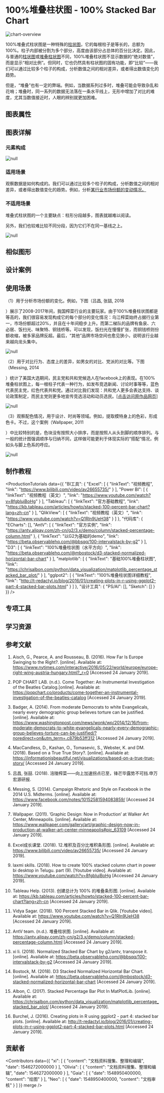 
# 100%堆叠柱状图 - 100% Stacked Bar Chart


<section id="overview-graph-detail-content">

![chart-overview](//i.ibb.co/L1SJX9d/100-9d356a7b1e9672b225fc5ca9a3f5967e.png)

100%堆叠式柱状图是一种特殊的[柱状图](</gradict-charts-doc/charts/column_chart>)，它的每根柱子是等长的，总额为100%。柱子内部被分割为多个部分，高度由该部分占总体的百分比决定。因此，与普通的[柱状图](</gradict-charts-doc/charts/column_chart>)或[堆叠柱状图](</gradict-charts-doc/charts/stacked_column_chart>)不同，100%堆叠柱状图不显示数据的“绝对数值”，而是显示“相对比例”。但同时，它也仍然具有柱状图的固有功能，即“比较”——我们可以通过比较多个柱子的构成，分析数值之间的相对差异，或者得出数值变化的趋势。

但是，“堆叠”也有一定的弊端。例如，当数据系列过多时，堆叠可能会导致杂乱和花哨；堆叠时，同一系列的数据无法落在一条水平线上，无形中增加了对比的难度，尤其当数值接近时，人眼的辨别就更加困难。



</section>

## 图表属性

<!-- 自动识别，勿修改 -->
<section id="chart-property-graph-detail">

  <ChartProps />

</section>

## 图表详解

### 元素构成

<section id="chart-detail-graph-detail-content">

![null](//i.ibb.co/r2vqN83/1549097617643-657d81fe-892d-45c0-9abc-cc2f0c43a67a.jpg)



</section>

### 适用场景

<section id="appropriate-scene-graph-detail">

观察数据是如何构成的。我们可以通过比较多个柱子的构成，分析数值之间的相对差异，或者得出数值变化的趋势。例如，分析[某行业市场份额的变动情况。](<#usage-scene-graph-detail>)



</section>

### 不适用场景

<section id="unappropriate-scene-graph-detail">

堆叠式柱状图的一个主要缺点：柱形分段越多，图表就越难以阅读。

另外，我们也较难比较不同分段，因为它们不在同一基线之上。

![null](//i.ibb.co/fXsnqn1/1549105613173-5cafedd5-35e8-427a-a482-bf9ecff43608.jpg?x-oss-process=image/resize,w_520)



</section>

## 相似图形

<!-- 自动识别，勿修改 -->
<div id="resemble-chart-graph-detail"></div>

<SimilarCharts/>

## 设计案例

<div id="design-case-graph-detail"></div>

<DesignCaseContainer>
  
<DesignCaseItem
    description="《纽约时报》的报道，欧洲是否正转向右翼？在每一个100%堆叠柱状图中，柱子按年份排列，右翼政党用红色表示，高度表示当年获得的支持率。而左翼和中间党派则用灰色表示，可以有效的衬托出重点。此外，作者还将各个国家排列在一起（这种方式称为small multiple），这样国家之间的差异也一目了然（例如匈牙利一直是红色居多，英国、捷克等国则一直红色很少）。"
    link="https://www.nytimes.com/interactive/2016/05/22/world/europe/europe-right-wing-austria-hungary.html?_r=0"
    image="//i.ibb.co/Kjnrkn0/31402fe534dbf8e4d732d0ea58a57fbd.png"
/>
            
<DesignCaseItem
    description="关于披头士乐队的数据可视化作品。每一根长条代表披头士1963-1970年间发行的一首歌，被分割成几种颜色。每种颜色代表乐队中的一位成员（灰色表示合作的其他艺术家），上面标有乐器的icon，表示这位成员在这首歌里弹奏的乐器，可以说是一份骨灰级的粉丝作品了。"
    link="https://popchart.co/products/come-together-an-instrumental-investigation-of-the-beatles-catalog"
    image="http://www.tuzhidian.com:3001/upload/images/2019/beatles_87956242df3756c05a9c596f2ebdf5c4.jpg"
/>
            
<DesignCaseItem
    description="美国的一项民意调查，对恐怖分子嫌疑人进行折磨是不是合理的？红色代表合理，蓝色代表不合理。每一根条形加起来都是100%，但在这张图的设计中，柱子是按照正负极排列的（原点在中间），整体的排序也是按照红色柱子从长到短排列，这样设计更利于突出主旨，即哪种类型的人更同意折磨恐怖分子。"
    link="https://www.washingtonpost.com/news/wonk/wp/2014/12/16/from-moderate-democrats-to-white-evangelicals-nearly-every-demographic-group-believes-torture-can-be-justified/?noredirect=on&utm_term=.c879b53ff312"
    image="http://www.tuzhidian.com:3001/upload/images/2019/146ed31b1c29009c895eee2c1a38fd25_b1b07802a094a64f335ba0cd0ca5a832.jpg"
/>
            
<DesignCaseItem
    description="一个探索电影剧本改编的交互项目。每一个条形代表一部好莱坞电影，按照时长切割为一个个场景，蓝色代表忠于原著，红色代表不同于原著，鼠标移动上去，你还可以看到每个场景的电影画面、电影中的情节，以及原著中的对照情节。"
    link="https://informationisbeautiful.net/visualizations/based-on-a-true-true-story/"
    image="http://www.tuzhidian.com:3001/upload/images/2019/4383b74a5938e78169a6ca5762986384_63dcdbceed46cad713971ef2bf24bfa3.jpg"
/>
            
</DesignCaseContainer>

## 使用场景

<div id="usage-scene-graph-detail"></div>

（1）用于分析市场份额的变化。例如，下图（吕昌, 张喆, 2018

）展示了2008-2017年间，我国榨菜行业的主要玩家。由于100%堆叠柱状图都是等高的，我们很容易发现构成它的每个部分的变化情况：乌江榨菜始终占据行业第一，市场份额超过20%，并且在十年间稳步上升。而第二梯队的品牌有鱼泉、六必居、饭扫光、味聚特、铜钱桥等。可以发现，饭扫光在慢慢扩张，而铜钱桥则份额收缩，被多家品牌反超。最后，“其他”品牌市场空间也愈见狭小，说明该行业越来越向龙头集中。

![null](//i.ibb.co/4RnK9Vg/1548332629663-5223996f-db4c-4a36-bdfe-e9dbd81f6953.png)

（2）用于对比行为、态度上的差异，如男女的对比、党派的对比等。下图（Messing, 2014

）统计了美国大选期间，民主党和共和党候选人在facebook上的表现。在100%堆叠柱状图上，每一根柱子代表一种行为，如发布竞选新闻、讨论时事等等，蓝色代表民主党，红色代表共和党。通过对比我们发现：共和党人更多会表达支持、谈论政策制定，而民主党则更多地宣传竞选活动和动员选民。[[点击访问原作品网页]](<https://www.facebook.com/notes/10152581594083859/>)

![null](<//i.ibb.co/H2wZPYG/1549106412696-d3717b3a-520a-49a5-8a7d-d9301c89cb4c.png>)

（3）观察配色情况，用于设计、时尚等领域。例如，提取模特身上的色彩，形成色卡。不过，这个案例（Wallpaper, 2011

）中比较特别的是，色块没有按照大小排序，而是按照人从头到脚的顺序排列。与一般的统计图强调顺序与归纳不同，这样做可能更利于体现实际的“搭配”情况，例如头与脚上色系的呼应。

![null](<//i.ibb.co/D47SStG/1548332232069-1108596e-672f-455c-871c-23cc44ebd9a4.png>)



## 制作教程

<!-- 制作教程大类有：BI 工具 / 代码库 / 设计软件，请依次按照顺序填写 -->

<div id="production-tutorial-graph-detail"></div>

<ProductionTutorials
  data={{
  "BI工具": {
    "Excel": [
      {
        "linkText": "视频教程",
        "link": "https://www.bilibili.com/video/av26655735/"
      }
    ],
    "Power BI": [
      {
        "linkText": "视频教程（英文）",
        "link": "https://www.youtube.com/watch?v=8fgblujBoHg"
      }
    ],
    "Tableau": [
      {
        "linkText": "官方基础教程",
        "link": "https://kb.tableau.com/articles/howto/stacked-100-percent-bar-chart?lang=zh-cn"
      }
    ],
    "QlikView": [
      {
        "linkText": "视频教程（英文）",
        "link": "https://www.youtube.com/watch?v=Q1Rln9UeH38"
      }
    ]
  },
  "代码库": {
    "ECharts": [],
    "AntV": [
      {
        "linkText": "官方实例",
        "link": "https://antv.alipay.com/zh-cn/g2/3.x/demo/column/stacked-percentage-column.html"
      },
      {
        "linkText": "以G2为基础的demo",
        "link": "https://beta.observablehq.com/@bbsqq/100-intervalstack-by-g2"
      }
    ],
    "D3": [
      {
        "linkText": "100%堆叠柱状图（水平方向）",
        "link": "https://beta.observablehq.com/@mbostock/d3-stacked-normalized-horizontal-bar-chart"
      }
    ],
    "matplotlib": [
      {
        "linkText": "基础100%堆叠柱状图",
        "link": "https://chrisalbon.com/python/data_visualization/matplotlib_percentage_stacked_bar_plot/"
      }
    ],
    "gglpot2": [
      {
        "linkText": "100%堆叠柱状图详细教程",
        "link": "http://t-redactyl.io/blog/2016/01/creating-plots-in-r-using-ggplot2-part-4-stacked-bar-plots.html"
      }
    ]
  },
  "设计工具": {
    "PS/AI": [],
    "Sketch": []
  }
}}
/>


## 专项工具

<div id="specialty-tool-graph-detail"></div>



## 学习资源

<div id="learning-resource-graph-detail"></div>



## 参考文献

<div id="reference-graph-detail"></div>

<Reference>
  
1. Aisch, G., Pearce, A. and Rousseau, B. (2016). How Far Is Europe Swinging to the Right?. [online]. Available at: https://www.nytimes.com/interactive/2016/05/22/world/europe/europe-right-wing-austria-hungary.html?_r=0 [Accessed 24 January 2019].

2. POP CHART LAB. (n.d.). Come Together: An Instrumental Investigation of the Beatles Catalog.[online]. Available at: https://popchart.co/products/come-together-an-instrumental-investigation-of-the-beatles-catalog [Accessed 24 January 2019].

3. Badger, A. (2014). From moderate Democrats to white Evangelicals, nearly every demographic group believes torture can be justified. [online]. Available at: https://www.washingtonpost.com/news/wonk/wp/2014/12/16/from-moderate-democrats-to-white-evangelicals-nearly-every-demographic-group-believes-torture-can-be-justified/?noredirect=on&utm_term=.c879b53ff312 [Accessed 24 January 2019].

4. MacCandless, D., Kashan, O., Tomasevic, S., Webster, K. and DM. (2018). Based on a True True Story?. [online]. Available at: https://informationisbeautiful.net/visualizations/based-on-a-true-true-story/ [Accessed 24 January 2019].

5. 吕昌, 张喆. (2018). 涪陵榨菜——向上加速拐点已至，锋芒毕露势不可挡.申万宏源研报.

6. Messing, S. (2014). Campaign Rhetoric and Style on Facebook in the 2014 U.S. Midterms. [online]. Available at: https://www.facebook.com/notes/10152581594083859/ [Accessed 24 January 2019].

7. Wallpaper. (2011). ’Graphic Design: Now in Production’ at Walker Art Center, Minneapolis. [online]. Available at: https://www.wallpaper.com/gallery/art/graphic-design-now-in-production-at-walker-art-center-minneapolis#pic_63109 [Accessed 24 January 2019].

8. Excel成长课堂. (2018). 12.堆积及百分比堆积条形图. [online]. Available at: https://www.bilibili.com/video/av26655735/ [Accessed 24 January 2019].

9. laxmi skills. (2018). How to create 100% stacked column chart in power bi desktop in Telugu. part (9). [Youtube video]. Available at: https://www.youtube.com/watch?v=8fgblujBoHg [Accessed 24 January 2019].

10. Tableau Help. (2013). 创建总计为 100% 的堆叠条形图. [online]. Available at: https://kb.tableau.com/articles/howto/stacked-100-percent-bar-chart?lang=zh-cn [Accessed 24 January 2019].

11. Vidya Sagar. (2018). 100 Percent Stacked Bar in Qlik. [Youtube video]. Available at: https://www.youtube.com/watch?v=Q1Rln9UeH38 [Accessed 24 January 2019].

12. AntV team. (n.d.). 堆叠柱状图. [online]. Available at: https://antv.alipay.com/zh-cn/g2/3.x/demo/column/stacked-percentage-column.html [Accessed 24 January 2019].

13. xi li. (2018). Normalized Stacked Bar Chart by g2/antv, transpose it. [online]. Available at: https://beta.observablehq.com/@bbsqq/100-intervalstack-by-g2 [Accessed 24 January 2019].

14. Bostock, M. (2018). D3 Stacked Normalized Horizontal Bar Chart. [online]. Available at: https://beta.observablehq.com/@mbostock/d3-stacked-normalized-horizontal-bar-chart [Accessed 24 January 2019].

15. Albon, C. (2017). Stacked Percentage Bar Plot In MatPlotLib. [online]. Available at: https://chrisalbon.com/python/data_visualization/matplotlib_percentage_stacked_bar_plot/ [Accessed 24 January 2019].

16. Burchel, J. (2016). Creating plots in R using ggplot2 - part 4: stacked bar plots. [online]. Available at: http://t-redactyl.io/blog/2016/01/creating-plots-in-r-using-ggplot2-part-4-stacked-bar-plots.html [Accessed 24 January 2019].

</Reference>

## 贡献者

<div id="contributor-graph-detail"></div>

<!-- 默认读取github commit记录，非commit可以在data中可以自定义 -->

<Contributors
  data={{
  "xi": [
    {
      "content": "文档资料搜集、整理和编辑",
      "date": 1546272000000
    }
  ],
  "Olivia": [
    {
      "content": "文档资料搜集、整理和编辑",
      "date": 1546272000000
    }
  ],
  "Gaia": [
    {
      "date": 1548950400000,
      "content": "绘图"
    }
  ],
  "Neo": [
    {
      "date": 1548950400000,
      "content": "文档审核"
    }
  ]
}}
  merge
/>
